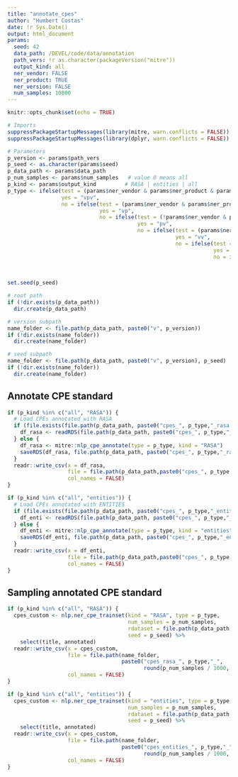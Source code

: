 ```yaml
---
title: "annotate_cpes"
author: "Humbert Costas"
date: !r Sys.Date()
output: html_document
params:
  seed: 42
  data_path: /DEVEL/code/data/annotation
  path_vers: !r as.character(packageVersion("mitre"))
  output_kind: all
  ner_vendor: FALSE
  ner_product: TRUE
  ner_version: FALSE
  num_samples: 10000
---
```


```r
knitr::opts_chunk$set(echo = TRUE)

# Imports
suppressPackageStartupMessages(library(mitre, warn.conflicts = FALSE))
suppressPackageStartupMessages(library(dplyr, warn.conflicts = FALSE))

# Parameters
p_version <- params$path_vers
p_seed <- as.character(params$seed)
p_data_path <- params$data_path
p_num_samples <- params$num_samples   # value 0 means all
p_kind <- params$output_kind         # RASA | entities | all
p_type <- ifelse(test = (params$ner_vendor & params$ner_product & params$ner_version), 
                 yes = "vpv", 
                 no = ifelse(test = (params$ner_vendor & params$ner_product & !params$ner_version), 
                             yes = "vp", 
                             no = ifelse(test = (!params$ner_vendor & params$ner_product & params$ner_version), 
                                         yes = "pv", 
                                         no = ifelse(test = (params$ner_vendor & !params$ner_product & params$ner_version), 
                                                     yes = "vv", 
                                                     no = ifelse(test = (params$ner_vendor), 
                                                                 yes = "vend", 
                                                                 no = ifelse(test = (params$ner_product), 
                                                                             yes = "prod", 
                                                                             no = "vers"))))))

set.seed(p_seed)
```

```r
# root path
if (!dir.exists(p_data_path))
  dir.create(p_data_path)

# version subpath
name_folder <- file.path(p_data_path, paste0("v", p_version))
if (!dir.exists(name_folder))
  dir.create(name_folder)

# seed subpath
name_folder <- file.path(p_data_path, paste0("v", p_version), p_seed)
if (!dir.exists(name_folder))
  dir.create(name_folder)
```

## Annotate CPE standard

```r
if (p_kind %in% c("all", "RASA")) {
  # Load CPEs annotated with RASA
  if (file.exists(file.path(p_data_path, paste0("cpes_", p_type,"_rasa.rds")))) {
    df_rasa <- readRDS(file.path(p_data_path, paste0("cpes_", p_type,"_rasa.rds")))
  } else {
    df_rasa <- mitre::nlp_cpe_annotate(type = p_type, kind = "RASA")
    saveRDS(df_rasa, file.path(p_data_path, paste0("cpes_", p_type,"_rasa.rds")))
  }
  readr::write_csv(x = df_rasa,
                   file = file.path(p_data_path,paste0("cpes_", p_type,"_rasa.csv")),
                   col_names = FALSE)
}

if (p_kind %in% c("all", "entities")) {
  # Load CPEs annotated with ENTITIES
  if (file.exists(file.path(p_data_path, paste0("cpes_", p_type,"_entities.rds")))) {
    df_enti <- readRDS(file.path(p_data_path, paste0("cpes_", p_type,"_entities.rds")))
  } else {
    df_enti <- mitre::nlp_cpe_annotate(type = p_type, kind = "entities")
    saveRDS(df_enti, file.path(p_data_path, paste0("cpes_", p_type,"_entities.rds")))
  }
  readr::write_csv(x = df_enti,
                   file = file.path(p_data_path,paste0("cpes_", p_type,"_entities.csv")),
                   col_names = FALSE)
}
```

## Sampling annotated CPE standard

```r

if (p_kind %in% c("all", "RASA")) {
  cpes_custom <- nlp.ner_cpe_trainset(kind = "RASA", type = p_type, 
                                      num_samples = p_num_samples, 
                                      rdataset = file.path(p_data_path, paste0("cpes_", p_type,"_rasa.rds")),
                                      seed = p_seed) %>%
    select(title, annotated)
  readr::write_csv(x = cpes_custom, 
                   file = file.path(name_folder, 
                                    paste0("cpes_rasa_", p_type,"_", 
                                           round(p_num_samples / 1000, 1), "k.csv")), 
                   col_names = FALSE)
}

if (p_kind %in% c("all", "entities")) {
  cpes_custom <- nlp.ner_cpe_trainset(kind = "entities", type = p_type, 
                                      num_samples = p_num_samples, 
                                      rdataset = file.path(p_data_path, paste0("cpes_", p_type,"_entities.rds")),
                                      seed = p_seed) %>%
    select(title, annotated)
  readr::write_csv(x = cpes_custom, 
                   file = file.path(name_folder, 
                                    paste0("cpes_entities_", p_type,"_", 
                                           round(p_num_samples / 1000, 1), "k.csv")), 
                   col_names = FALSE)
}

```
